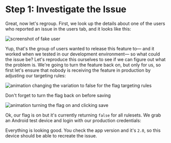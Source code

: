 
# Step 1: Investigate the Issue

Great, now let's regroup. First, we look up the details about one of the users who reported an issue in the users tab, and it looks like this:

![screenshot of fake user](/images/user-details.png)

Yup, that's the group of users wanted to release this feature to— and it worked when we tested in our development environment— so what could the issue be? Let's reproduce this ourselves to see if we can figure out what the problem is. We're going to turn the feature back on, but only for us, so first let's ensure that nobody is receiving the feature in production by adjusting our targeting rules:

![animation changing the variation to false for the flag targeting rules](/images/change-rules-based-target.gif)

Don't forget to turn the flag back on before saving

![animation turning the flag on and clicking save](/images/turn-on-and-save.gif)

Ok, our flag is on but it's currently returning `false` for all rulesets. We grab an Android test device and login with our production credentials:

<BrokenFeatureModule moduleId="4" />

Everything is looking good. You check the app version and it's `2.0`, so this device should be able to recreate the issue.